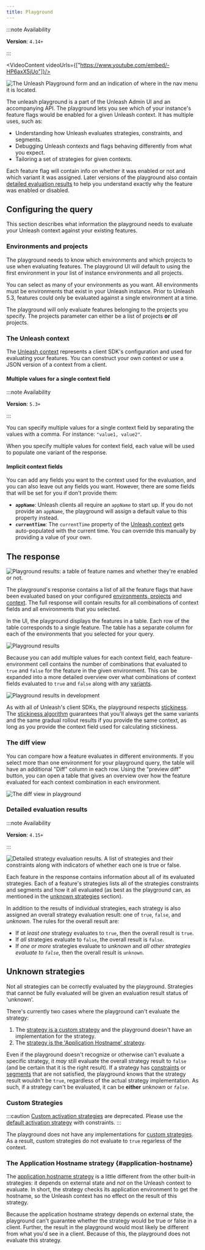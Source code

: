 ```yaml
---
title: Playground
---
```


<SearchPriority level="high" />

:::note Availability

**Version**: `4.14+`

:::


<VideoContent videoUrls={["https://www.youtube.com/embed/-HP6axX5jUo"]}/>

![The Unleash Playground form and an indication of where in the nav menu it is located.](/img/playground-form.png)

The unleash playground is a part of the Unleash Admin UI and an accompanying API. The playground lets you see which of your instance's feature flags would be enabled for a given Unleash context. It has multiple uses, such as:

-   Understanding how Unleash evaluates strategies, constraints, and segments.
-   Debugging Unleash contexts and flags behaving differently from what you expect.
-   Tailoring a set of strategies for given contexts.

Each feature flag will contain info on whether it was enabled or not and which variant it was assigned. Later versions of the playground also contain [detailed evaluation results](#detailed-evaluation-results) to help you understand exactly why the feature was enabled or disabled.

## Configuring the query

This section describes what information the playground needs to evaluate your Unleash context against your existing features.

### Environments and projects

The playground needs to know which environments and which projects to use when evaluating features. The playground UI will default to using the first environment in your list of instance environments and all projects.

You can select as many of your environments as you want. All environments must be environments that exist in your Unleash instance. Prior to Unleash 5.3, features could only be evaluated against a single environment at a time.

The playground will only evaluate features belonging to the projects you specify. The projects parameter can either be a list of projects **or** _all_ projects.

### The Unleash context

The [Unleash context](../reference/unleash-context) represents a client SDK's configuration and used for evaluating your features. You can construct your own context or use a JSON version of a context from a client.

#### Multiple values for a single context field

:::note Availability

**Version**: `5.3+`

:::

You can specify multiple values for a single context field by separating the values with a comma. For instance: `"value1, value2"`.

When you specify multiple values for context field, each value will be used to populate one variant of the response.

#### Implicit context fields

You can add any fields you want to the context used for the evaluation, and you can also leave out any fields you want. However, there are some fields that will be set for you if don't provide them:

-   **`appName`**: Unleash clients all require an `appName` to start up. If you do not provide an `appName`, the playground will assign a default value to this property instead.
-   **`currentTime`**: The `currentTime` property of the [Unleash context](../reference/unleash-context) gets auto-populated with the current time. You can override this manually by providing a value of your own.

## The response

![Playground results: a table of feature names and whether they're enabled or not.](/img/playground-results.png)

The playground's response contains a list of all the feature flags that have been evaluated based on your configured [environments, projects](#environments-and-projects) and [context](#the-unleash-context). The full response will contain results for all combinations of context fields and all environments that you selected.

In the UI, the playground displays the features in a table. Each row of the table corresponds to a single feature. The table has a separate column for each of the environments that you selected for your query.

![Playground results](/img/playground-results-row.png)

Because you can add multiple values for each context field, each feature-environment cell contains the number of combinations that evaluated to `true` and `false` for the feature in the given environment. This can be expanded into a more detailed overview over what combinations of context fields evaluated to `true` and `false` along with any [variants](../reference/feature-toggle-variants).

![Playground results in development](/img/playground-results-development.png)

As with all of Unleash's client SDKs, the playground respects [stickiness](../reference/stickiness). The [stickiness algorithm](../reference/stickiness#calculation) guarantees that you'll always get the same variants and the same gradual rollout results if you provide the same context, as long as you provide the context field used for calculating stickiness.

### The diff view

You can compare how a feature evaluates in different environments. If you select more than one environment for your playground query, the table will have an additional "Diff" column in each row. Using the "preview diff" button, you can open a table that gives an overview over how the feature evaluated for each context combination in each environment.

![The diff view in playground](/img/playground-results-diff.png)


### Detailed evaluation results

:::note Availability

**Version**: `4.15+`

:::

![Detailed strategy evaluation results. A list of strategies and their constraints along with indicators of whether each one is `true` or `false`.](/img/playground-detailed-results.png)

Each feature in the response contains information about all of its evaluated strategies. Each of a feature's strategies lists all of the strategies constraints and segments and how it all evaluated (as best as the playground can, as mentioned in the [unknown strategies](#unknown-strategies) section).

In addition to the results of individual strategies, each strategy is also assigned an overall strategy evaluation result: one of `true`, `false`, and _unknown_. The rules for the overall result are:

-   If _at least one_ strategy evaluates to `true`, then the overall result is `true`.
-   If _all_ strategies evaluate to `false`, the overall result is `false`.
-   If _one or more_ strategies evaluate to _unknown_ and _all other strategies evaluate to `false`_, then the overall result is `unknown`.

## Unknown strategies

Not all strategies can be correctly evaluated by the playground. Strategies that cannot be fully evaluated will be given an evaluation result status of 'unknown'.

There's currently two cases where the playground can't evaluate the strategy:

1. The [strategy is a custom strategy](#custom-strategies) and the playground doesn't have an implementation for the strategy.
2. The [strategy is the 'Application Hostname' strategy](#application-hostname).

Even if the playground doesn't recognize or otherwise can't evaluate a specific strategy, it _may_ still evaluate the overall strategy result to `false` (and be certain that it is the right result). If a strategy has [constraints](../reference/activation-strategies#constraints) or [segments](segments) that are not satisfied, the playground knows that the strategy result wouldn't be `true`, regardless of the actual strategy implementation. As such, if a strategy can't be evaluated, it can be **either** _unknown_ or _`false`_.

### Custom Strategies

:::caution
[Custom activation strategies](/reference/custom-activation-strategies) are deprecated. Please use the [default activation strategy](/reference/activation-strategies) with constraints.
:::

The playground does not have any implementations for [custom strategies](../reference/custom-activation-strategies). As a result, custom strategies do not evaluate to `true` regarless of the context.

### The Application Hostname strategy {#application-hostname}

The [application hostname strategy](../reference/predefined-strategy-types#hosts) is a little different from the other built-in strategies: it depends on external state and _not_ on the Unleash context to evaluate. In short, the strategy checks its application environment to get the hostname, so the Unleash context has no effect on the result of this strategy.

Because the application hostname strategy depends on external state, the playground can't guarantee whether the strategy would be true or false in a client. Further, the result in the playground would most likely be different from what you'd see in a client. Because of this, the playground does not evaluate this strategy.
